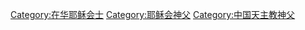 [[Category:在华耶稣会士|Category:在华耶稣会士]]
[[Category:耶稣会神父|Category:耶稣会神父]]
[[Category:中国天主教神父|Category:中国天主教神父]]